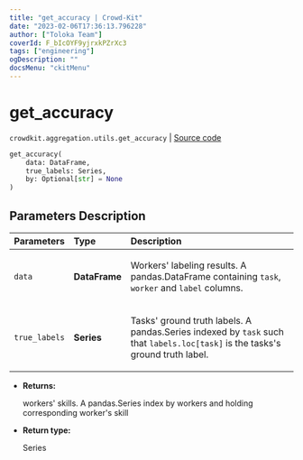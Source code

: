 ```yaml
---
title: "get_accuracy | Crowd-Kit"
date: "2023-02-06T17:36:13.796228"
author: ["Toloka Team"]
coverId: F_bIcOYF9yjrxkPZrXc3
tags: ["engineering"]
ogDescription: ""
docsMenu: "ckitMenu"
---
```


# get_accuracy
`crowdkit.aggregation.utils.get_accuracy` | [Source code](https://github.com/Toloka/crowd-kit/blob/v1.2.0/crowdkit/aggregation/utils.py#L129)

```python
get_accuracy(
    data: DataFrame,
    true_labels: Series,
    by: Optional[str] = None
)
```

## Parameters Description

| Parameters | Type | Description |
| :----------| :----| :-----------|
`data`|**DataFrame**|<p>Workers&#x27; labeling results. A pandas.DataFrame containing `task`, `worker` and `label` columns.</p>
`true_labels`|**Series**|<p>Tasks&#x27; ground truth labels. A pandas.Series indexed by `task` such that `labels.loc[task]` is the tasks&#x27;s ground truth label.</p>

* **Returns:**

  workers' skills.
A pandas.Series index by workers and holding corresponding worker's skill

* **Return type:**

  Series